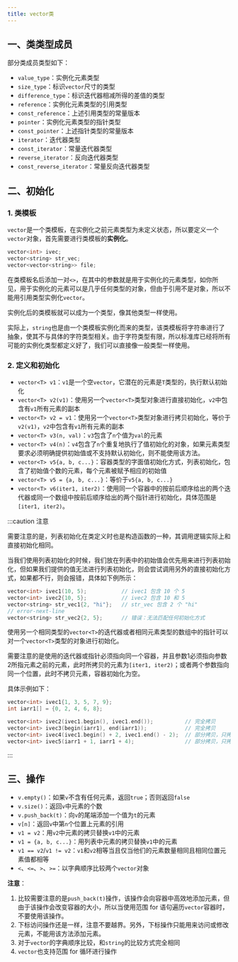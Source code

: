 ```yaml
---
title: vector类
---
```


## 一、类类型成员

部分类成员类型如下：

- `value_type`：实例化元素类型
- `size_type`：标识`vector`尺寸的类型
- `difference_type`：标识迭代器相减所得的差值的类型
- `reference`：实例化元素类型的引用类型
- `const_reference`：上述引用类型的常量版本
- `pointer`：实例化元素类型的指针类型
- `const_pointer`：上述指针类型的常量版本
- `iterator`：迭代器类型
- `const_iterator`：常量迭代器类型
- `reverse_iterator`：反向迭代器类型
- `const_reverse_iterator`：常量反向迭代器类型



## 二、初始化

### 1. 类模板

`vector`是一个类模板，在实例化之前元素类型为未定义状态，所以要定义一个`vector`对象，首先需要进行类模板的**实例化**。

```cpp
vector<int> ivec;
vector<string> str_vec;
vector<vector<string>> file;
```

在类模板名后添加一对`<>`，在其中的参数就是用于实例化的元素类型，如你所见，用于实例化的元素可以是几乎任何类型的对象，但由于引用不是对象，所以不能用引用类型实例化`vector`。

实例化后的类模板就可以成为一个类型，像其他类型一样使用。

实际上，`string`也是由一个类模板实例化而来的类型，该类模板将字符串进行了抽象，使其不与具体的字符类型相关。由于字符类型有限，所以标准库已经将所有可能的实例化类型都定义好了，我们可以直接像一般类型一样使用。



### 2. 定义和初始化

- `vector<T> v1`：`v1`是一个空`vector`，它潜在的元素是`T`类型的，执行默认初始化
- `vector<T> v2(v1)`：使用另一个`vector<T>`类型对象进行直接初始化，`v2`中包含有`v1`所有元素的副本
- `vector<T> v2 = v1`：使用另一个`vector<T>`类型对象进行拷贝初始化，等价于`v2(v1)`，`v2`中包含有`v1`所有元素的副本
- `vector<T> v3(n, val)`：`v3`包含了`n`个值为`val`的元素
- `vector<T> v4(n)`：`v4`包含了`n`个重复地执行了值初始化的对象，如果元素类型要求必须明确提供初始值或不支持默认初始化，则不能使用该方法。
- `vector<T> v5{a, b, c...}`：容器类型的字面值初始化方式，列表初始化，包含了初始值个数的元素，每个元素被赋予相应的初始值
- `vector<T> v5 = {a, b, c...}`：等价于`v5{a, b, c...}`
- `vector<T> v6(iter1, iter2)`：使用同一个容器中的按前后顺序给出的两个迭代器或同一个数组中按前后顺序给出的两个指针进行初始化，具体范围是`[iter1, iter2)`。

:::caution 注意

<Tabs>

<TabItem value="list_initialize" label="关于列表初始化">

需要注意的是，列表初始化在类定义时也是构造函数的一种，其调用逻辑实际上和直接初始化相同。

当我们使用列表初始化的时候，我们放在列表中的初始值会优先用来进行列表初始化，但如果我们提供的值无法进行列表初始化，则会尝试调用另外的直接初始化方式，如果都不行，则会报错，具体如下例所示：

```cpp
vector<int> ivec1(10, 5);			// ivec1 包含 10 个 5
vector<int> ivec2{10, 5};			// ivec2 包含 10 和 5
vector<string> str_vec1{2, "hi"};	// str_vec 包含 2 个 "hi"
// error-next-line
vector<string> str_vec2{2, 5};		// 错误：无法匹配任何初始化方式
```

</TabItem>

<TabItem value="Iter_initialize" label="关于使用迭代器或指针的初始化">

使用另一个相同类型的`vector<T>`的迭代器或者相同元素类型的数组中的指针可以对一个`vector<T>`类型的对象进行初始化。

需要注意的是使用的迭代器或指针必须指向同一个容器，并且参数1必须指向参数2所指元素之前的元素，此时所拷贝的元素为`[iter1, iter2)`；或者两个参数指向同一个位置，此时不拷贝元素，容器初始化为空。

具体示例如下：

```cpp
vector<int> ivec1{1, 3, 5, 7, 9};
int iarr1[] = {0, 2, 4, 6, 8};

vector<int> ivec2(ivec1.begin(), ivec1.end());			// 完全拷贝
vector<int> ivec3(begin(iarr1), end(iarr1));			// 完全拷贝
vector<int> ivec4(ivec1.begin() + 2, ivec1.end() - 2);	// 部分拷贝，只拷贝了 5
vector<int> ivec5(iarr1 + 1, iarr1 + 4);				// 部分拷贝，只拷贝了 2, 4, 6
```

</TabItem>

</Tabs>

:::



## 三、操作

- `v.empty()`：如果`v`不含有任何元素，返回`true`；否则返回`false`
- `v.size()`：返回`v`中元素的个数
- `v.push_back(t)`：向`v`的尾端添加一个值为`t`的元素
- `v[n]`：返回`v`中第`n`个位置上元素的引用
- `v1 = v2`：用`v2`中元素的拷贝替换`v1`中的元素
- `v1 = {a, b, c...}`：用列表中元素的拷贝替换`v1`中的元素
- `v1 == v2`/`v1 != v2`：`v1`和`v2`相等当且仅当他们的元素数量相同且相同位置元素值都相等
- `<`、`<=`、`>`、`>=`：以字典顺序比较两个`vector`对象

**注意**：

1. 比较需要注意的是`push_back(t)`操作，该操作会向容器中高效地添加元素，但由于该操作会改变容器的大小，所以当使用范围 for 语句遍历`vector`容器时，不要使用该操作。
2. 下标访问操作还是一样，注意不要越界。另外，下标操作只能用来访问或修改元素，不能用该方法添加元素。
3. 对于`vector`的字典顺序比较，和`string`的比较方式完全相同
4. `vector`也支持范围 for 循环进行操作
